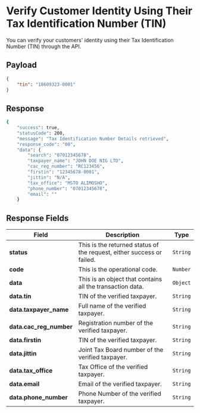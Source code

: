 # Verify Customer Identity Using Their Tax Identification Number (TIN)

You can verify your customers' identity using their Tax Identification Number (TIN) through the API.

## Payload

```json
{
    "tin": "18609323-0001"
}
```

## Response

```bash
{
    "success": true,
    "statusCode": 200,
    "message": "Tax Identification Number Details retrieved",
    "response_code": "00",
    "data": {
        "search": "07012345678",
        "taxpayer_name": "JOHN DOE NIG LTD",
        "cac_reg_number": "RC123456",
        "firstin": "12345678-0001",
        "jittin": "N/A",
        "tax_office": "MSTO ALIMOSHO",
        "phone_number": "07012345678",
        "email": ""
    }

```

## Response Fields

| **Field**            | **Description**                                                        | **Type**  |
|----------------------|------------------------------------------------------------------------|-----------|
| **status**           | This is the returned status of the request, either success or failed.  | `String`  |
| **code**             | This is the operational code.                                          | `Number`  |
| **data**             | This is an object that contains all the transaction data.              | `Object`  |
| **data.tin**         | TIN of the verified taxpayer.                                          | `String`  |
| **data.taxpayer_name** | Full name of the verified taxpayer.                                  | `String`  |
| **data.cac_reg_number** | Registration number of the verified taxpayer.                      | `String`  |
| **data.firstin**     | TIN of the verified taxpayer.                                          | `String`  |
| **data.jittin**      | Joint Tax Board number of the verified taxpayer.                       | `String`  |
| **data.tax_office**  | Tax Office of the verified taxpayer.                                   | `String`  |
| **data.email**       | Email of the verified taxpayer.                                        | `String`  |
| **data.phone_number** | Phone Number of the verified taxpayer.                                | `String`  |
